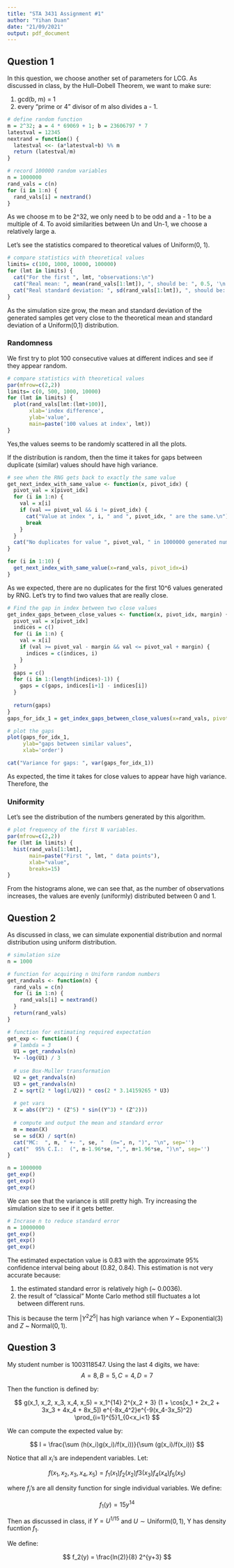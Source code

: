 ```yaml
---
title: "STA 3431 Assignment #1"
author: "Yihan Duan"
date: "21/09/2021"
output: pdf_document
---
```


## Question 1

In this question, we choose another set of parameters for LCG. As discussed in
class, by the Hull–Dobell Theorem, we want to make sure:

1. gcd(b, m) = 1
2. every "prime or 4" divisor of m also divides a - 1.

```R
# define random function
m = 2^32; a = 4 * 69069 + 1; b = 23606797 * 7 
latestval = 12345
nextrand = function() {
  latestval <<- (a*latestval+b) %% m
  return (latestval/m)
}

# record 100000 random variables
n = 1000000
rand_vals = c(n)
for (i in 1:n) {
  rand_vals[i] = nextrand()
}
```

As we choose m to be 2^32, we only need b to be odd and a - 1 to be a multiple
of 4. To avoid similarities between Un and Un-1, we choose a relatively large a.

Let's see the statistics compared to theoretical values of Uniform(0, 1).

```R
# compare statistics with theoretical values
limits= c(100, 1000, 10000, 100000)
for (lmt in limits) {
  cat("For the first ", lmt, "observations:\n")
  cat("Real mean: ", mean(rand_vals[1:lmt]), ", should be: ", 0.5, '\n')
  cat("Real standard deviation: ", sd(rand_vals[1:lmt]), ", should be: ", sqrt(1/12), '\n')
}
```

As the simulation size grow, the mean and standard deviation of the generated
samples get very close to the theoretical mean and standard deviation of a 
Uniform(0,1) distribution.

### Randomness

We first try to plot 100 consecutive values at different indices and see if they
appear random.

```R
# compare statistics with theoretical values
par(mfrow=c(2,2))
limits= c(0, 500, 1000, 10000)
for (lmt in limits) {
  plot(rand_vals[lmt:(lmt+100)],
       xlab='index difference',
       ylab='value',
       main=paste('100 values at index', lmt))
}
```

Yes,the values seems to be randomly scattered in all the plots.

If the distribution is random, then the time it takes for gaps between duplicate
(similar) values should have high variance.

```R
# see when the RNG gets back to exactly the same value
get_next_index_with_same_value <- function(x, pivot_idx) {
  pivot_val = x[pivot_idx]
  for (i in 1:n) {
    val = x[i]
    if (val == pivot_val && i != pivot_idx) {
      cat("Value at index ", i, " and ", pivot_idx, " are the same.\n")
      break
    }
  }
  cat("No duplicates for value ", pivot_val, " in 1000000 generated numbers.\n")
}

for (i in 1:10) {
  get_next_index_with_same_value(x=rand_vals, pivot_idx=i)
}
```

As we expected, there are no duplicates for the first 10^6 values generated by 
RNG. Let's try to find two values that are really close.

```R
# Find the gap in index between two close values
get_index_gaps_between_close_values <- function(x, pivot_idx, margin) {
  pivot_val = x[pivot_idx]
  indices = c()
  for (i in 1:n) {
    val = x[i]
    if (val >= pivot_val - margin && val <= pivot_val + margin) {
      indices = c(indices, i)
    }
  }
  gaps = c()
  for (i in 1:(length(indices)-1)) {
    gaps = c(gaps, indices[i+1] - indices[i])
  }
  
  return(gaps)
}
gaps_for_idx_1 = get_index_gaps_between_close_values(x=rand_vals, pivot_idx=1, margin=0.0001)

# plot the gaps
plot(gaps_for_idx_1,
     ylab="gaps between similar values",
     xlab='order')
```

```R
cat("Variance for gaps: ", var(gaps_for_idx_1))
```

As expected, the time it takes for close values to appear have high variance.
Therefore, the 

### Uniformity

Let's see the distribution of the numbers generated by this algorithm.

```R
# plot frequency of the first N variables.
par(mfrow=c(2,2))
for (lmt in limits) {
  hist(rand_vals[1:lmt], 
       main=paste("First ", lmt, " data points"), 
       xlab="value",
       breaks=15)
}
```

From the histograms alone, we can see that, as the number of observations
increases, the values are evenly (uniformly) distributed between 0 and 1.

## Question 2

As discussed in class, we can simulate exponential distribution and normal 
distribution using uniform distribution.

```R
# simulation size
n = 1000

# function for acquiring n Uniform random numbers
get_randvals <- function(n) {
  rand_vals = c(n)
  for (i in 1:n) {
    rand_vals[i] = nextrand()
  }
  return(rand_vals)
}

# function for estimating required expectation
get_exp <- function() {
  # lambda = 3
  U1 = get_randvals(n)
  Y= -log(U1) / 3
  
  # use Box-Muller transformation
  U2 = get_randvals(n)
  U3 = get_randvals(n)
  Z = sqrt(2 * log(1/U2)) * cos(2 * 3.14159265 * U3)
  
  # get vars
  X = abs((Y^2) * (Z^5) * sin((Y^3) * (Z^2)))
  
  # compute and output the mean and standard error
  m = mean(X)
  se = sd(X) / sqrt(n)
  cat("MC:  ", m, " +- ", se, "  (n=", n, ")", "\n", sep='')
  cat("  95% C.I.:  (", m-1.96*se, ",", m+1.96*se, ")\n", sep='')
}

n = 1000000
get_exp()
get_exp()
get_exp()
```

We can see that the variance is still pretty high. Try increasing the simulation
size to see if it gets better.

```R
# Incrase n to reduce standard error
n = 10000000
get_exp()
get_exp()
get_exp()
```

The estimated expectation value is 0.83 with the approximate 95% confidence interval being
about (0.82, 0.84). This estimation is not very accurate because:

1. the estimated standard error is relatively high (~ 0.0036). 
2. the result of "classical" Monte Carlo method still fluctuates a lot between 
different runs.

This is because the term $|Y^2Z^5|$ has high variance when 
$Y$ ~ $\text{Exponential}(3)$ and $Z$ ~ $\text{Normal}(0,1)$.


## Question 3

My student number is 1003118547. Using the last 4 digits, we have:
$$ A = 8, B = 5, C = 4, D = 7 $$

Then the function is defined by:

$$
g(x_1, x_2, x_3, x_4, x_5) = x_1^{14} 2^{x_2 + 3} (1 + \cos[x_1 + 2x_2 + 3x_3 + 4x_4 + 8x_5]) e^{-8x_4^2}e^{-9(x_4-3x_5)^2} \prod_{i=1}^{5}1_{0<x_i<1}
$$

We can compute the expected value by:

$$
I = \frac{\sum (h(x_i)g(x_i)/f(x_i))}{\sum (g(x_i)/f(x_i))}
$$

Notice that all $x_i$'s are independent variables. Let:

$$
f(x_1, x_2, x_3, x_4, x_5) = f_1(x_1) f_2(x_2) f3(x_3) f_4(x_4) f_5(x_5)
$$

where $f_i$'s are all density function for single individual variables. We
define:

$$
f_1(y) = 15y^{14}
$$

Then as discussed in class, if $Y = U^{1/15}$ and $U \sim \text{Uniform}(0,1)$,
Y has density fucntion $f_1$.

We define:

$$
f_2(y) = \frac{ln(2)}{8} 2^{y+3}
$$






